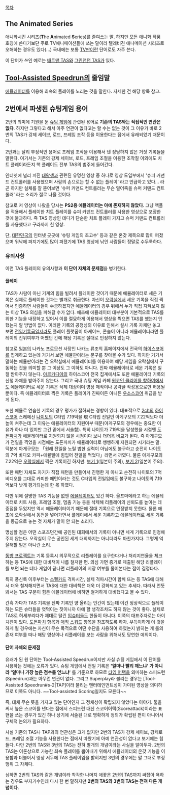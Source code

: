 [[목차]]

== The Animated Series ==
애니화시킨 시리즈('''T'''he '''A'''nimated '''S'''eries)를 줄여쓰는 말. 하지만 모든 애니화 작품 호칭에 쓴다기보단 주로 TV애니매이션들에 쓰는 말이라 텔레비젼 애니메이션 시리즈로 오해하는 경우도 있다(...) 국내에는 보통 [[TV판]]이란 단어로도 자주 쓴다.

이 단어가 쓰인 예로는 [[배트맨 TAS]]와 [[그린랜턴 디 애니메이티드 시리즈|그린랜턴 TAS]]가 있다.

== [[Tool-Assisted Speedrun]]의 줄임말 ==
[[에뮬레이터]]를 이용해 최속의 플레이를 노리는 것을 말한다. 자세한 건 해당 항목 참고.

== 2번에서 파생된 슈팅게임 용어 ==
2번의 의미에 기원을 둔 [[슈팅 게임]]에 관련된 용어로 '''기존의 TAS와는 직접적인 연관은 없다'''. 하지만 그렇다고 해서 아주 연관이 없다고는 할 수는 없는 것이 그 이유가 바로 2번의 TAS가 강제 세이브, 로드, 프레임 조작 등을 이용한다는 점에서 유래되었기 때문이다.

2번과는 달리 부정적인 용어로 프레임 조작을 이용해서 낸 정당하지 않은 거짓 기록들을 말한다. 여기서는 기존의 강제 세이브, 로드, 프레임 조절을 이용한 조작질 이외에도 치트 플레이라든지 핵 플레이도 전부 TAS의 범주에 들어간다.

{{{#!html
<embed src='http://v.nate.com/v.sk/movie/0|203178963/20081001211000592408951001' wmode='transparent' allowScriptAccess='always' allowFullscreen='true' name='skplayer' width='480' height='384' type='application/x-shockwave-flash' pluginspage='http://www.macromedia.com/go/getflashplayer' /></object>
}}}

인터넷에 널리 퍼진 [[도돈파치 대왕생|대왕생]]과 관련된 유명한 영상 중 하나로 영상 도입부에서 '슈퍼 커맨드 컨트롤러를 사용했으며 사람의 손으로는 할 수 없는 플레이' 라고 언급하고 있다... 라곤 하지만 실체를 잘 뜯어보면 '슈퍼 커맨드 컨트롤러는 무슨 얼어죽을 슈퍼 커맨드 컨트롤러' 라는 소리가 절로 나올 것이다.

참고로 저 영상이 나왔을 당시는 '''PS2용 에뮬레이터는 아예 존재하지 않았다'''. 그냥 액플을 적용해서 플레이한 치트 플레이를 슈퍼 커맨드 컨트롤러를 사용한 영상으로 포장한 것에 불과하다. 즉 TAS 영상인 데다가 단순한 치트 플레이 가지고 슈퍼 커맨드 컨트롤러를 사용했다고 구라까지 친 영상.

단, [[대한민국]]의 인터넷 곳곳에 '슈팅 게임의 초고수' 등과 같은 온갖 제목으로 많이 퍼졌으며 워낙에 퍼지기에도 많이 퍼졌기에 TAS 영상에 낚인 사람들이 정말로 수두룩하다.

=== 유의사항 ===
이런 TAS 플레이의 유의사항과 '''이 단어 자체의 문제점'''을 병기한다.

==== 플레이 ====
TAS가 사람이 아닌 기계의 힘을 빌려서 플레이한 것이기 때문에 에뮬레이터로 세운 기록은 실제로 플레이한 것과는 별개로 취급한다. 자신이 [[오락실]]에서 세운 기록을 직접 찍어서 인증하면 사람들이 수긍하겠지만 에뮬레이터의 경우 뒤에서 누가 직접 지켜보지 않는 이상 TAS 의심을 피해갈 수가 없다. 애초에 에뮬레이터 대부분이 기본적으로 TAS를 위한 기능을 내장하고 있어서 이를 절묘하게 이용해서 영상을 찍으면 TAS를 했는지 안 했는지 알 방법이 없다. 이러한 기록의 공정성의 이유로 인해서 설사 기록 자체만 놓고 보면 [[전일기록]]급일지라도 플레이 플랫폼이 아케이드, 콘솔이 아니라 에뮬레이터라면 플레이의 진위여부가 어쨌던 간에 해당 기록은 절대로 인정하지 않는다.

참고로 [[일본]]의 나카노 프로모션 사장인 나카노 류조의 홈페이지에서 전국의 [[하이스코어]]를 집계하고 있는데 거기서 보면 에뮬판이라는 문구를 찾아볼 수가 있다. 하지만 거기서 말하는 에뮬판이라는 건 오락실에서 에뮬레이터를 이용하여 해당 게임을 오락실에서 구동하는 것을 의미할 뿐 그 이상도 그 이하도 아니다. 진짜 에뮬레이터로 세운 기록은 일절 받아주지 않는다. [[아르카디아]]의 하이스코어 전국 집계에서도 또한 에뮬레이터 기록의 신청 자체를 받아주지 않는다. 그리고 국내 슈팅 게임 카페 [[원코인 클리어를 향하여]]에서도 에뮬레이터로 세운 기록은 삭제 대상이며 영상 제작이나 공략글 작성용으로만 허용될 뿐이다. 즉 에뮬레이터로 찍은 기록은 플레이가 진짜이든 아니든 [[우소스코어]] 취급을 받게 된다.

또한 에뮬로 연습한 기록의 경우 평가가 절하되는 경향이 있다. 대표적으로 [[2ch]]의 [[하이스코어]] 스레에선 [[나이토(스코어러)|나이토]]의 C타입 7.19억을 現 C타입 전일인 아게구모의 7.22억보다 더 높이 쳐주는데 그 이유는 에뮬레이터의 지원여부 때문(아게구모의 경우에는 중요한 이유가 하나 더 있지만 그건 밑에서 서술함). 특히 나이토가 7.19억을 달성했을 시절엔 [[도돈파치]]가 에뮬레이터로 지원되지 않을 시점이다 보니 더더욱 비교가 된다. 즉 아게구모가 전일을 찍었을 시점에는 도돈파치가 에뮬레이터로 쌩쌩하게 지원되던 시기라는 말. 덕분에 아게구모는 「원래 전일을 노릴 법한 실력이 아님에도 불구하고 순전히 나이토의 7억 비디오 카피+에뮬빨에 힘입어 전일을 먹었다」라면서 까였다. 물론 아게구모의 7.22억은 [[오락실]]에서 찍은 기록이긴 하지만. [http://yuzuru.2ch.net/test/read.cgi/gamestg/1173799825 보기 1](일본어 주의), [http://www.varusu.com/thread/arc/1247414009/ 보기 2](일본어 주의).

또한 패턴 자체도 자기가 직접 패턴을 만들어서 진행한 게 아니고 순전히 나이토의 7억 비디오를 그대로 카피한 패턴이라는 것도 C타입의 전일임에도 불구하고 나이토의 7.19억보다 낮게 평가되는데 한 몫 하였다.

다만 위에 설명한 TAS 기능을 없앤 [[에뮬레이터]]도 있긴 하다. 울프마메라고 하는 에뮬레이터로 치트 사용, 프레임 조절, 멈춤 기능 등을 삭제해 리플레이의 신뢰도를 높이는 데 중점을 두었지만 역시 에뮬레이터이기 때문에 절대 기록으로 인정받지 못한다. 물론 애초에 오락실에서 동전을 넣어가면서 플레이해서 세운 기록하고 에뮬레이터로 세운 기록을 동급으로 놓는 것 자체가 말이 안 되는 소리다.

명심할 점은 어떤 스포츠던간에 공인된 대회에서의 기록이 아니면 세계 기록으로 인정해주지 않는다. 오락실이 무슨 공인된 세계 대회까지는 아니더라도 마찬가지다. 그렇게 억울해할 일은 아니란 소리.

[[동방 프로젝트]]는 기록 등록시 의무적으로 리플레이를 요구한다거나 처리지연율을 체크하는 등 TAS에 대한 대비책이 나름 철저한 편. 의심 가면 증거로 제출된 해당 리플레이를 보면 되는 데다 게임이 끝나면 리플레이의 저장 여부를 물어본다는 점이 결정타다.

특히 풍신록 이후부터는 [[스펠카드]] 격파시간, 실제 격파시간이 함께 뜨는 등 TAS에 대해서 더욱 철저해지면서 TAS에 대한 대비책은 더욱 더 강화되고 있는 추세다. 따라서 언뜻 봐서는 TAS 구분이 힘든 에뮬레이터에 비하면 철저하게 대비했다고 볼 수 있다.

간흑 가다가 TAS 기록을 진짜 기록인 양 올리는 인간이 있는데 이건 정상적으로 플레이하는 모든 슈터들을 엿먹이는 짓이니까 아예 할 생각조차도 하지 않는 것이 좋다. 실제로 TAS로 허세부리다가 제대로 털린 [[입슈팅|입슈터]]들도 한둘이 아니다. 이쪽의 대표주자로는 아이치켄이 있다. [[도돈파치]] 항목과 [[매직 스워드]] 항목을 참조하도록 하자. 부득이하게 이 것을 하게 될 경우에는 자신이 무슨 목적으로 어떤 수단을 사용하여 하였는지 밝히는 게 룰의 존재 여부를 떠나 해당 영상이나 리플레이를 보는 사람을 위해서도 당연한 예의이다.

==== 단어 자체의 문제점 ====
유래가 된 원 단어는 Tool-Assisted Speedrun이지만 사실 슈팅 게임에서 이 단어를 사용하는 것에는 오류가 있다. 슈팅 게임에서 전일 기록은 ''''얼마나 빨리 깨느냐' 가 아니라 '얼마나 가장 높은 점수를 얻느냐'''' 를 기준으로 하므로 [[타임 어택]]을 의미하는 스피드런(Speedrun)과는 아무런 연관이 없다. 그리고 Superplay라 불리는 경우는 [Tool-Assisted Speedrun#s-2|TAP]이라 불리는 엔터테인먼트성이 가미된 영상을 의미하므로 이쪽도 아니다. ~~Tool-assisted Scoring일지도 모른다~~

즉, 대체 무슨 뜻을 가지고 있는 단어인지 그 정체성이 확립되지 않았다는 이야기. 툴을 써서 높은 스코어를 낸다는 점에서 스피드런 대신 스코어어택(Scoreattack)이라는 표현을 쓰는 경우가 있긴 하나 상기에 서술된 대로 명확하게 정의가 확립된 편이 아니어서 구체적 논의가 필요하다.

사실 기존의 TAS나 TAP과의 연관성은 크게 없지만 2번의 TAS가 강제 세이브, 강제로드, 프레임 조절 기능을 사용한다는 점에서 따왔기에 아예 연관성이 없다고 보기에는 힘들다. 다만 2번의 TAS와 3번의 TAS는 전혀 별개의 개념이라는 사실을 알아두자. 2번의 TAS는 이론상으로 가능한 최속 플레이를 뽑아내기 위해서 에뮬레이터의 온갖 기능을 이용함과 더불어서 영상 서두에 TAS 플레이임을 밝히지만 3번의 경우에는 말 그대로 부정행위 그 자체다.

심하면 2번의 TAS와 같은 개념이라 착각한 나머지 애꿎은 2번의 TAS까지 싸잡아 욕하는 경우도 부지기수인데 다시 한 번 말하지만 '''2번의 TAS와 3번의 TAS는 전혀 다른 개념이다'''.
